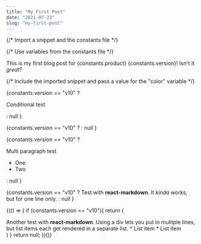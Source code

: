```yaml
---
title: "My First Post"
date: "2021-07-23"
slug: "my-first-post"
---
```


{/* Import a snippet and the constants file */}


{/* Use variables from the constants file */}

This is my first blog post for {constants.product} {constants.version}! Isn't it _great_?

{/* Include the imported snippet and pass a value for the "color" variable */}

<Snippet1 color="green" />

{constants.version == "v10" ? <p>Conditional test</p> : null }

{constants.version == "v10" ? <Snippet1 color="blue" /> : null }

{constants.version == "v10" ?
<div>
    <p>Multi paragraph test</p>
    <ul>
        <li>One</li>
        <li>Two</li>
    </ul>
</div>
: null }

{constants.version == "v10" ?
<ReactMarkdown>Test with **react-markdown**. It _kinda_ works, but for one line only.</ReactMarkdown>
: null }

{(() => {
if (constants.version == "v10"){
    return (
        <div>
            <ReactMarkdown>Another test with **react-markdown**. Using a div lets you put in mulitple lines, but list items each get rendered in a separate list.</ReactMarkdown>
            <ReactMarkdown>* List item</ReactMarkdown>
            <ReactMarkdown>* List item</ReactMarkdown>
        </div>
    )
}
return null;
})()}
